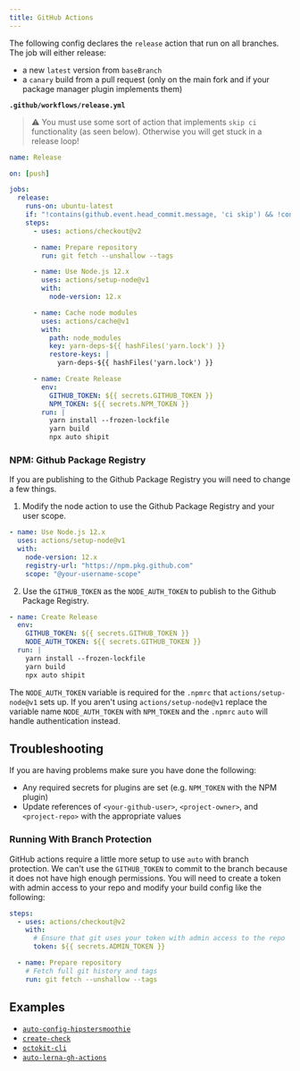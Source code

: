 ```yaml
---
title: GitHub Actions
---
```


The following config declares the `release` action that run on all branches. The job will either release:

- a new `latest` version from `baseBranch`
- a `canary` build from a pull request (only on the main fork and if your package manager plugin implements them)

**`.github/workflows/release.yml`**

> :warning: You must use some sort of action that implements `skip ci` functionality (as seen below). Otherwise you will get stuck in a release loop!

```yaml
name: Release

on: [push]

jobs:
  release:
    runs-on: ubuntu-latest
    if: "!contains(github.event.head_commit.message, 'ci skip') && !contains(github.event.head_commit.message, 'skip ci')"
    steps:
      - uses: actions/checkout@v2

      - name: Prepare repository
        run: git fetch --unshallow --tags

      - name: Use Node.js 12.x
        uses: actions/setup-node@v1
        with:
          node-version: 12.x

      - name: Cache node modules
        uses: actions/cache@v1
        with:
          path: node_modules
          key: yarn-deps-${{ hashFiles('yarn.lock') }}
          restore-keys: |
            yarn-deps-${{ hashFiles('yarn.lock') }}

      - name: Create Release
        env:
          GITHUB_TOKEN: ${{ secrets.GITHUB_TOKEN }}
          NPM_TOKEN: ${{ secrets.NPM_TOKEN }}
        run: |
          yarn install --frozen-lockfile
          yarn build
          npx auto shipit
```

### NPM: Github Package Registry

If you are publishing to the Github Package Registry you will need to change a few things.

1. Modify the node action to use the Github Package Registry and your user scope.

```yml
- name: Use Node.js 12.x
  uses: actions/setup-node@v1
  with:
    node-version: 12.x
    registry-url: "https://npm.pkg.github.com"
    scope: "@your-username-scope"
```

2. Use the `GITHUB_TOKEN` as the `NODE_AUTH_TOKEN` to publish to the Github Package Registry.

```yml
- name: Create Release
  env:
    GITHUB_TOKEN: ${{ secrets.GITHUB_TOKEN }}
    NODE_AUTH_TOKEN: ${{ secrets.GITHUB_TOKEN }}
  run: |
    yarn install --frozen-lockfile
    yarn build
    npx auto shipit
```

The `NODE_AUTH_TOKEN` variable is required for the `.npmrc` that `actions/setup-node@v1` sets up.
If you aren't using `actions/setup-node@v1` replace the variable name `NODE_AUTH_TOKEN` with `NPM_TOKEN` and the `.npmrc` `auto` will handle authentication instead.

## Troubleshooting

If you are having problems make sure you have done the following:

- Any required secrets for plugins are set (e.g. `NPM_TOKEN` with the NPM plugin)
- Update references of `<your-github-user>`, `<project-owner>`, and `<project-repo>` with the appropriate values

### Running With Branch Protection

GitHub actions require a little more setup to use `auto` with branch protection.
We can't use the `GITHUB_TOKEN` to commit to the branch because it does not have high enough permissions.
You will need to create a token with admin access to your repo and modify your build config like the following:

```yml
steps:
  - uses: actions/checkout@v2
    with:
      # Ensure that git uses your token with admin access to the repo
      token: ${{ secrets.ADMIN_TOKEN }}

  - name: Prepare repository
    # Fetch full git history and tags
    run: git fetch --unshallow --tags
```

## Examples

- [`auto-config-hipstersmoothie`](https://github.com/hipstersmoothie/auto-config-hipstersmoothie/blob/07d128afd96ac6a7b0fe3f04313847c0fc3d84a2/.github/workflows/push.yml)
- [`create-check`](https://github.com/hipstersmoothie/create-check/blob/master/.github/workflows/push.yml)
- [`octokit-cli`](https://github.com/hipstersmoothie/octokit-cli/blob/master/.github/workflows/push.yml)
- [`auto-lerna-gh-actions`](https://github.com/hipstersmoothie/auto-lerna-gh-actions)
